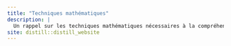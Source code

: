 ```yaml
---
title: "Techniques mathématiques"
description: |
  Un rappel sur les techniques mathématiques nécessaires à la compréhension
site: distill::distill_website
---
```


